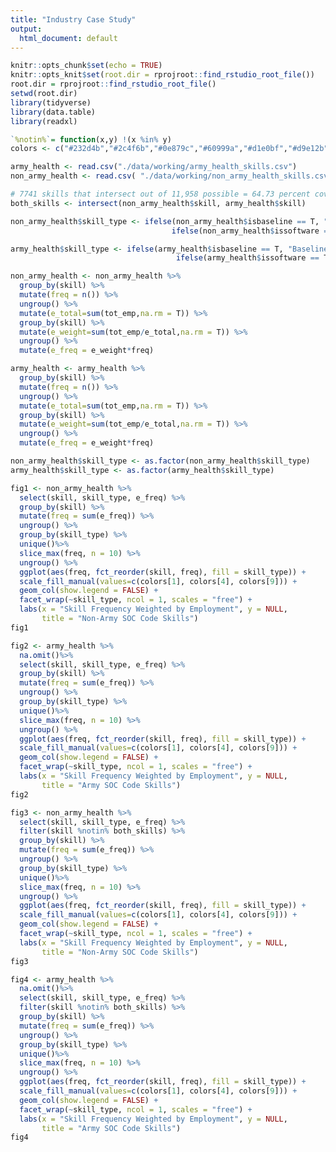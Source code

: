 ```yaml
---
title: "Industry Case Study"
output:
  html_document: default
---
```


```r
knitr::opts_chunk$set(echo = TRUE)
knitr::opts_knit$set(root.dir = rprojroot::find_rstudio_root_file())
root.dir = rprojroot::find_rstudio_root_file()
setwd(root.dir)
library(tidyverse)
library(data.table)
library(readxl)

`%notin%`= function(x,y) !(x %in% y)
colors <- c("#232d4b","#2c4f6b","#0e879c","#60999a","#d1e0bf","#d9e12b","#e6ce3a","#e6a01d","#e57200","#fdfdfd")

army_health <- read.csv("./data/working/army_health_skills.csv")
non_army_health <- read.csv( "./data/working/non_army_health_skills.csv")

# 7741 skills that intersect out of 11,958 possible = 64.73 percent coverage
both_skills <- intersect(non_army_health$skill, army_health$skill)

non_army_health$skill_type <- ifelse(non_army_health$isbaseline == T, "Baseline",
                                    ifelse(non_army_health$issoftware == T, "Software", "Specialized"))

army_health$skill_type <- ifelse(army_health$isbaseline == T, "Baseline",
                                     ifelse(army_health$issoftware == T, "Software", "Specialized"))

non_army_health <- non_army_health %>%
  group_by(skill) %>%
  mutate(freq = n()) %>%
  ungroup() %>%
  mutate(e_total=sum(tot_emp,na.rm = T)) %>%
  group_by(skill) %>%
  mutate(e_weight=sum(tot_emp/e_total,na.rm = T)) %>%
  ungroup() %>%
  mutate(e_freq = e_weight*freq)

army_health <- army_health %>%
  group_by(skill) %>%
  mutate(freq = n()) %>%
  ungroup() %>%
  mutate(e_total=sum(tot_emp,na.rm = T)) %>%
  group_by(skill) %>%
  mutate(e_weight=sum(tot_emp/e_total,na.rm = T)) %>%
  ungroup() %>%
  mutate(e_freq = e_weight*freq)

```

```r
non_army_health$skill_type <- as.factor(non_army_health$skill_type)
army_health$skill_type <- as.factor(army_health$skill_type)

fig1 <- non_army_health %>%
  select(skill, skill_type, e_freq) %>%
  group_by(skill) %>%
  mutate(freq = sum(e_freq)) %>%
  ungroup() %>%
  group_by(skill_type) %>%
  unique()%>%
  slice_max(freq, n = 10) %>%
  ungroup() %>%
  ggplot(aes(freq, fct_reorder(skill, freq), fill = skill_type)) +
  scale_fill_manual(values=c(colors[1], colors[4], colors[9])) +
  geom_col(show.legend = FALSE) +
  facet_wrap(~skill_type, ncol = 1, scales = "free") +
  labs(x = "Skill Frequency Weighted by Employment", y = NULL,
       title = "Non-Army SOC Code Skills")
fig1

fig2 <- army_health %>%
  na.omit()%>%
  select(skill, skill_type, e_freq) %>%
  group_by(skill) %>%
  mutate(freq = sum(e_freq)) %>%
  ungroup() %>%
  group_by(skill_type) %>%
  unique()%>%
  slice_max(freq, n = 10) %>%
  ungroup() %>%
  ggplot(aes(freq, fct_reorder(skill, freq), fill = skill_type)) +
  scale_fill_manual(values=c(colors[1], colors[4], colors[9])) +
  geom_col(show.legend = FALSE) +
  facet_wrap(~skill_type, ncol = 1, scales = "free") +
  labs(x = "Skill Frequency Weighted by Employment", y = NULL,
       title = "Army SOC Code Skills")
fig2
```

```r
fig3 <- non_army_health %>%
  select(skill, skill_type, e_freq) %>%
  filter(skill %notin% both_skills) %>%
  group_by(skill) %>%
  mutate(freq = sum(e_freq)) %>%
  ungroup() %>%
  group_by(skill_type) %>%
  unique()%>%
  slice_max(freq, n = 10) %>%
  ungroup() %>%
  ggplot(aes(freq, fct_reorder(skill, freq), fill = skill_type)) +
  scale_fill_manual(values=c(colors[1], colors[4], colors[9])) +
  geom_col(show.legend = FALSE) +
  facet_wrap(~skill_type, ncol = 1, scales = "free") +
  labs(x = "Skill Frequency Weighted by Employment", y = NULL,
       title = "Non-Army SOC Code Skills")
fig3

fig4 <- army_health %>%
  na.omit()%>%
  select(skill, skill_type, e_freq) %>%
  filter(skill %notin% both_skills) %>%
  group_by(skill) %>%
  mutate(freq = sum(e_freq)) %>%
  ungroup() %>%
  group_by(skill_type) %>%
  unique()%>%
  slice_max(freq, n = 10) %>%
  ungroup() %>%
  ggplot(aes(freq, fct_reorder(skill, freq), fill = skill_type)) +
  scale_fill_manual(values=c(colors[1], colors[4], colors[9])) +
  geom_col(show.legend = FALSE) +
  facet_wrap(~skill_type, ncol = 1, scales = "free") +
  labs(x = "Skill Frequency Weighted by Employment", y = NULL,
       title = "Army SOC Code Skills")
fig4
```


